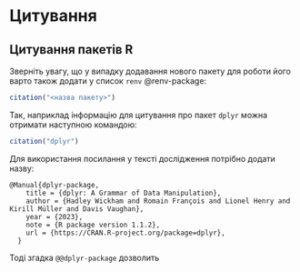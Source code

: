# Цитування {.unnumbered}

## Цитування пакетів R

Зверніть увагу, що у випадку додавання нового пакету для роботи його варто також додати у список `renv` @renv-package:

```r
citation("<назва пакету>")
```

Так, наприклад інформацію для цитування про пакет `dplyr` можна отримати наступною командою:

```r
citation("dplyr")
```

Для використання посилання у тексті дослідження потрібно додати назву:

```
@Manual{dplyr-package,
    title = {dplyr: A Grammar of Data Manipulation},
    author = {Hadley Wickham and Romain François and Lionel Henry and Kirill Müller and Davis Vaughan},
    year = {2023},
    note = {R package version 1.1.2},
    url = {https://CRAN.R-project.org/package=dplyr},
  }
```

Тоді згадка `@@dplyr-package` дозволить
